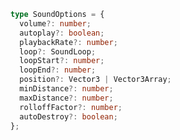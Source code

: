 ```ts
type SoundOptions = {
  volume?: number;
  autoplay?: boolean;
  playbackRate?: number;
  loop?: SoundLoop;
  loopStart?: number;
  loopEnd?: number;
  position?: Vector3 | Vector3Array;
  minDistance?: number;
  maxDistance?: number;
  rolloffFactor?: number;
  autoDestroy?: boolean;
};
```
